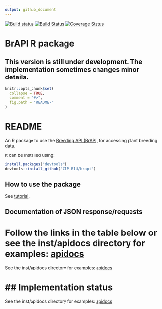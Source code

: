 ```yaml
---
output: github_document
---
```

[![Build status](https://ci.appveyor.com/api/projects/status/bxwa9k9xbo4i7h2d?svg=true)](https://ci.appveyor.com/project/c5sire/brapi)
[![Build Status](https://travis-ci.org/c5sire/brapi.svg?branch=master)](https://travis-ci.org/c5sire/brapi)
[![Coverage Status](https://coveralls.io/repos/github/c5sire/brapi/badge.svg)](https://coveralls.io/github/c5sire/brapi)

<!-- README.md is generated from README.Rmd. Please edit that file -->

# BrAPI R package 

## This version is still under development. The implementation sometimes changes minor details.

```r
knitr::opts_chunk$set(
  collapse = TRUE,
  comment = "#>",
  fig.path = "README-"
)
```

# README

An R package to use the [Breeding API (BrAPI)](http://docs.brapi.apiary.io) for accessing plant breeding data.

It can be installed using:

```r
install.packages("devtools")
devtools::install_github("CIP-RIU/brapi")
```


## How to use the package

See [tutorial](https://github.com/c5sire/brapi/blob/master/inst/doc/tutorial.Rmd).

## Documentation of JSON response/requests


Follow the links in the table below or see the inst/apidocs directory for examples: [apidocs](https://github.com/c5sire/brapi/blob/master/inst/apidocs/README.md)
=======
See the inst/apidocs directory for examples: [apidocs](https://github.com/c5sire/brapi/blob/master/inst/apidocs/README.md)


## Implementation status
=======
See the inst/apidocs directory for examples: [apidocs](https://github.com/c5sire/brapi/blob/master/inst/apidocs/README.md)


